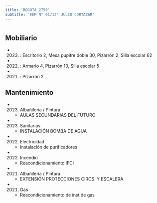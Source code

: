 ```yaml
---
title: 'BOGOTA 2759'
subtitle: 'EEM N° 01/12° JULIO CORTAZAR'
---
```


#


## Mobiliario

*  (2023) : Escritorio 2, Mesa pupitre doble 30, Pizarrón 2, Silla escolar 62 

*  (2022) : Armario 4, Pizarrón 10, Silla escolar 5 

*  (2021) : Pizarrón 2 





## Mantenimiento

*  (2023) Albañileria / Pintura 
    + AULAS SECUNDARIAS DEL FUTURO

*  (2023) Sanitarias 
    + INSTALACIÓN BOMBA DE AGUA

*  (2022) Electricidad 
    + Instalación de purificadores

*  (2022) Incendio 
    + Reacondicionamiento IFCI

*  (2021) Albañileria / Pintura 
    + EXTENSIÓN PROTECCIONES CIRCS. Y ESCALERA

*  (2021) Gas 
    + Reacondicionamiento de inst de gas



